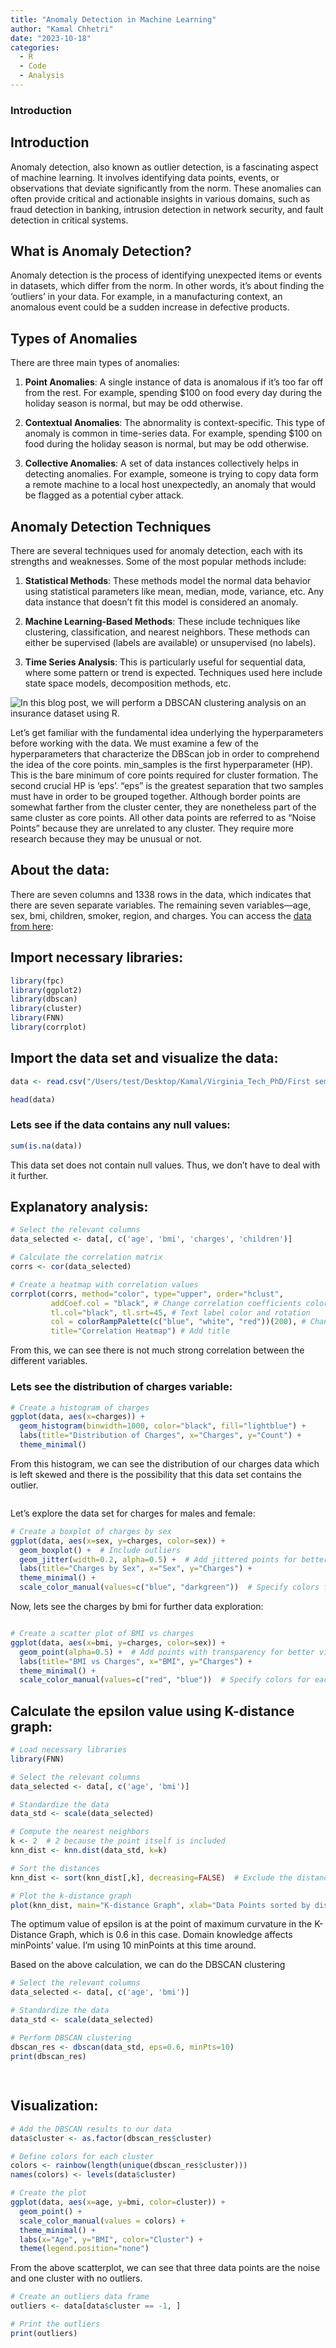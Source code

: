 ```yaml
---
title: "Anomaly Detection in Machine Learning"
author: "Kamal Chhetri"
date: "2023-10-18"
categories:
  - R
  - Code
  - Analysis
---
```


### Introduction

## Introduction

Anomaly detection, also known as outlier detection, is a fascinating aspect of machine learning. It involves identifying data points, events, or observations that deviate significantly from the norm. These anomalies can often provide critical and actionable insights in various domains, such as fraud detection in banking, intrusion detection in network security, and fault detection in critical systems.

## What is Anomaly Detection?

Anomaly detection is the process of identifying unexpected items or events in datasets, which differ from the norm. In other words, it's about finding the 'outliers' in your data. For example, in a manufacturing context, an anomalous event could be a sudden increase in defective products.

## Types of Anomalies

There are three main types of anomalies:

1.  **Point Anomalies**: A single instance of data is anomalous if it's too far off from the rest. For example, spending \$100 on food every day during the holiday season is normal, but may be odd otherwise.

2.  **Contextual Anomalies**: The abnormality is context-specific. This type of anomaly is common in time-series data. For example, spending \$100 on food during the holiday season is normal, but may be odd otherwise.

3.  **Collective Anomalies**: A set of data instances collectively helps in detecting anomalies. For example, someone is trying to copy data form a remote machine to a local host unexpectedly, an anomaly that would be flagged as a potential cyber attack.

## Anomaly Detection Techniques

There are several techniques used for anomaly detection, each with its strengths and weaknesses. Some of the most popular methods include:

1.  **Statistical Methods**: These methods model the normal data behavior using statistical parameters like mean, median, mode, variance, etc. Any data instance that doesn't fit this model is considered an anomaly.

2.  **Machine Learning-Based Methods**: These include techniques like clustering, classification, and nearest neighbors. These methods can either be supervised (labels are available) or unsupervised (no labels).

3.  **Time Series Analysis**: This is particularly useful for sequential data, where some pattern or trend is expected. Techniques used here include state space models, decomposition methods, etc.

![](https://media.geeksforgeeks.org/wp-content/uploads/20190418023034/781ff66c-b380-4a78-af25-80507ed6ff26.jpeg){alt="In this blog post, we will perform a DBSCAN clustering analysis on an insurance dataset using R."}

Let's get familiar with the fundamental idea underlying the hyperparameters before working with the data. We must examine a few of the hyperparameters that characterize the DBScan job in order to comprehend the idea of the core points. min_samples is the first hyperparameter (HP). This is the bare minimum of core points required for cluster formation. The second crucial HP is 'eps'. "eps" is the greatest separation that two samples must have in order to be grouped together. Although border points are somewhat farther from the cluster center, they are nonetheless part of the same cluster as core points. All other data points are referred to as "Noise Points" because they are unrelated to any cluster. They require more research because they may be unusual or not.

## About the data:

There are seven columns and 1338 rows in the data, which indicates that there are seven separate variables. The remaining seven variables---age, sex, bmi, children, smoker, region, and charges. You can access the [data from here](https://github.com/kamalchhetrii/kamalchhetrii.github.io/blob/main/insurance.csv):

## Import necessary libraries:

```r
library(fpc)
library(ggplot2)
library(dbscan)
library(cluster)
library(FNN)
library(corrplot)

```

## Import the data set and visualize the data:

```r

data <- read.csv("/Users/test/Desktop/Kamal/Virginia_Tech_PhD/First semester/Machine_learning/mlblog/kamalchhetrii.github.io/insurance.csv")

```

```r
head(data)
```

### Lets see if the data contains any null values:

```r
sum(is.na(data))
```

This data set does not contain null values. Thus, we don't have to deal with it further.

### 

## Explanatory analysis:

```r
# Select the relevant columns
data_selected <- data[, c('age', 'bmi', 'charges', 'children')]

# Calculate the correlation matrix
corrs <- cor(data_selected)

# Create a heatmap with correlation values
corrplot(corrs, method="color", type="upper", order="hclust", 
         addCoef.col = "black", # Change correlation coefficients color to white
         tl.col="black", tl.srt=45, # Text label color and rotation
         col = colorRampPalette(c("blue", "white", "red"))(200), # Change color scheme
         title="Correlation Heatmap") # Add title


```

From this, we can see there is not much strong correlation between the different variables.

### Lets see the distribution of charges variable:

```r
# Create a histogram of charges
ggplot(data, aes(x=charges)) +
  geom_histogram(binwidth=1000, color="black", fill="lightblue") +
  labs(title="Distribution of Charges", x="Charges", y="Count") +
  theme_minimal()
```

From this histogram, we can see the distribution of our charges data which is left skewed and there is the possibility that this data set contains the outlier.

```r


```

Let's explore the data set for charges for males and female:

```r
# Create a boxplot of charges by sex
ggplot(data, aes(x=sex, y=charges, color=sex)) +
  geom_boxplot() +  # Include outliers
  geom_jitter(width=0.2, alpha=0.5) +  # Add jittered points for better visualization
  labs(title="Charges by Sex", x="Sex", y="Charges") +
  theme_minimal() +
  scale_color_manual(values=c("blue", "darkgreen"))  # Specify colors for each sex

```

Now, lets see the charges by bmi for further data exploration:

```r


```

```r
# Create a scatter plot of BMI vs charges
ggplot(data, aes(x=bmi, y=charges, color=sex)) +
  geom_point(alpha=0.5) +  # Add points with transparency for better visualization
  labs(title="BMI vs Charges", x="BMI", y="Charges") +
  theme_minimal() +
  scale_color_manual(values=c("red", "blue"))  # Specify colors for each sex

```

### 

## Calculate the epsilon value using K-distance graph:

```r
# Load necessary libraries
library(FNN)

# Select the relevant columns
data_selected <- data[, c('age', 'bmi')]

# Standardize the data
data_std <- scale(data_selected)

# Compute the nearest neighbors
k <- 2  # 2 because the point itself is included
knn_dist <- knn.dist(data_std, k=k)

# Sort the distances
knn_dist <- sort(knn_dist[,k], decreasing=FALSE)  # Exclude the distance to the point itself

# Plot the k-distance graph
plot(knn_dist, main="K-distance Graph", xlab="Data Points sorted by distance", ylab="Epsilon")


```

The optimum value of epsilon is at the point of maximum curvature in the K-Distance Graph, which is 0.6 in this case. Domain knowledge affects minPoints' value. I'm using 10 minPoints at this time around.

Based on the above calculation, we can do the DBSCAN clustering

```r
# Select the relevant columns
data_selected <- data[, c('age', 'bmi')]

# Standardize the data
data_std <- scale(data_selected)

# Perform DBSCAN clustering
dbscan_res <- dbscan(data_std, eps=0.6, minPts=10)  
print(dbscan_res)

```

## 

```r

```

## Visualization:

```r
# Add the DBSCAN results to our data
data$cluster <- as.factor(dbscan_res$cluster)

# Define colors for each cluster
colors <- rainbow(length(unique(dbscan_res$cluster)))
names(colors) <- levels(data$cluster)

# Create the plot
ggplot(data, aes(x=age, y=bmi, color=cluster)) +
  geom_point() +
  scale_color_manual(values = colors) +
  theme_minimal() +
  labs(x="Age", y="BMI", color="Cluster") +
  theme(legend.position="none")
```

From the above scatterplot, we can see that three data points are the noise and one cluster with no outliers.

```r
# Create an outliers data frame
outliers <- data[data$cluster == -1, ]

# Print the outliers
print(outliers)

```

```r

```

## 

```r


```

## 

```r

```

## 

```r

```

## 

```r


```

## 

```r

```

## 

```r


```

## 

```r

```

```r


```

```r


```

```r


```

```r


```
